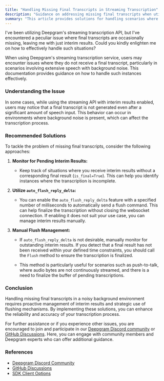 ```yaml
---
title: "Handling Missing Final Transcripts in Streaming Transcription"
description: "Guidance on addressing missing final transcripts when utilising Deepgram's streaming transcription API."
summary: "This article provides solutions for handling scenarios where final transcripts are not generated during streaming transcription with Deepgram's API, particularly in environments with background noise. It offers techniques to monitor interim results and employ workarounds to obtain complete transcripts."
---
```


<CommunityQuestion>I've been utilizing Deepgram's streaming transcription API, but I've encountered a peculiar issue where final transcripts are occasionally missing, leaving me with just interim results. Could you kindly enlighten me on how to effectively handle such situations?</CommunityQuestion>

When using Deepgram's streaming transcription service, users may encounter issues where they do not receive a final transcript, particularly in scenarios involving extensive speech with background noise. This documentation provides guidance on how to handle such instances effectively.

### Understanding the Issue
In some cases, while using the streaming API with interim results enabled, users may notice that a final transcript is not generated even after a significant amount of speech input. This behavior can occur in environments where background noise is present, which can affect the transcription process.

### Recommended Solutions
To tackle the problem of missing final transcripts, consider the following approaches:

1. **Monitor for Pending Interim Results:**
   - Keep track of situations where you receive interim results without a corresponding final result (`is_final=True`). This can help you identify instances where the transcription is incomplete.

2. **Utilize `auto_flush_reply_delta`:**
   - You can enable the `auto_flush_reply_delta` feature with a specified number of milliseconds to automatically send a flush command. This can help finalize the transcription without closing the websocket connection. If enabling it does not suit your use case, you can manage interim results manually.

3. **Manual Flush Management:**
   - If `auto_flush_reply_delta` is not desirable, manually monitor for outstanding interim results. If you detect that a final result has not been received within your defined time constraints, you should call the `Flush` method to ensure the transcription is finalized.

   - This method is particularly useful for scenarios such as push-to-talk, where audio bytes are not continuously streamed, and there is a need to finalize the buffer of pending transcriptions.

### Conclusion
Handling missing final transcripts in a noisy background environment requires proactive management of interim results and strategic use of flushing mechanisms. By implementing these solutions, you can enhance the reliability and accuracy of your transcription process.

For further assistance or if you experience other issues, you are encouraged to join and participate in our [Deepgram Discord community](https://discord.gg/deepgram) or [GitHub Discussions](https://github.com/orgs/deepgram/discussions). Here, you can engage with community members and Deepgram experts who can offer additional guidance.

### References
- [Deepgram Discord Community](https://discord.gg/deepgram)
- [GitHub Discussions](https://github.com/orgs/deepgram/discussions)
- [SDK Client Options](https://developers.deepgram.com/docs/using-client-options-with-sdks)